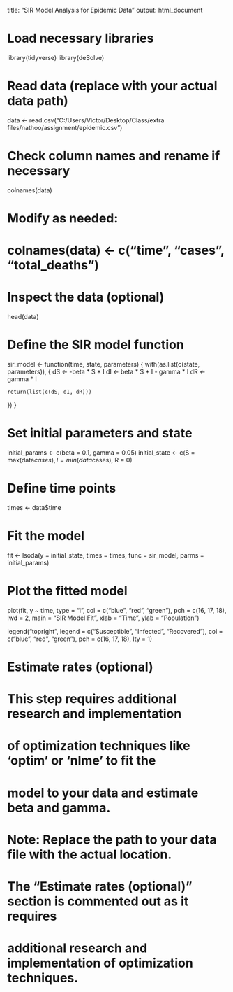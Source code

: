 title: "SIR Model Analysis for Epidemic Data"
output: html_document


# Load necessary libraries
library(tidyverse)
library(deSolve)

# Read data (replace with your actual data path)
data <- read.csv("C:/Users/Victor/Desktop/Class/extra files/nathoo/assignment/epidemic.csv")

# Check column names and rename if necessary
colnames(data)

# Modify as needed:
# colnames(data) <- c("time", "cases", "total_deaths")

# Inspect the data (optional)
head(data)

# Define the SIR model function
sir_model <- function(time, state, parameters) {
  with(as.list(c(state, parameters)), {
    dS <- -beta * S * I
    dI <- beta * S * I - gamma * I
    dR <- gamma * I
    
    return(list(c(dS, dI, dR)))
  })
}

# Set initial parameters and state
initial_params <- c(beta = 0.1, gamma = 0.05)
initial_state <- c(S = max(data$cases), I = min(data$cases), R = 0)

# Define time points
times <- data$time

# Fit the model
fit <- lsoda(y = initial_state, times = times, func = sir_model, parms = initial_params)

# Plot the fitted model
plot(fit,
     y ~ time, type = "l",
     col = c("blue", "red", "green"),
     pch = c(16, 17, 18),
     lwd = 2,
     main = "SIR Model Fit",
     xlab = "Time",
     ylab = "Population")

legend("topright",
       legend = c("Susceptible", "Infected", "Recovered"),
       col = c("blue", "red", "green"),
       pch = c(16, 17, 18),
       lty = 1)

# Estimate rates (optional)
# This step requires additional research and implementation
# of optimization techniques like 'optim' or 'nlme' to fit the
# model to your data and estimate beta and gamma.

# Note: Replace the path to your data file with the actual location.
# The "Estimate rates (optional)" section is commented out as it requires
# additional research and implementation of optimization techniques.
